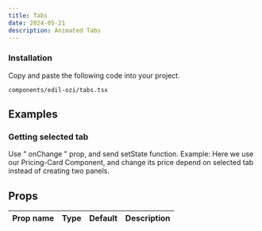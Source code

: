 ```yaml
---
title: Tabs
date: 2024-05-21
description: Animated Tabs
---
```


<ComponentPreview name="tabs-demo" />

<Steps>

### Installation

Copy and paste the following code into your project.

```text
components/edil-ozi/tabs.tsx
```

<ComponentSource name="tabs" />

</Steps>

## Examples

### Getting selected tab

Use " onChange " prop, and send setState function. Example: Here we use our Pricing-Card Component, and change its price depend on selected tab instead of creating two panels.

<ComponentPreview name="tabs-demo-controlled" />

## Props

| Prop name   | Type     | Default | Description                        |
| ----------- | -------- | ------- | ---------------------------------- |


